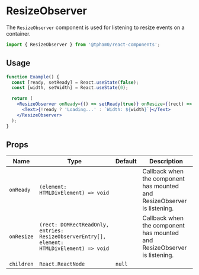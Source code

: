 
<SEO
  title="ResizeObserver"
  description="The ResizeObserver component is used for listening to resize events on a container."
/>

# ResizeObserver

The `ResizeObserver` component is used for listening to resize events on a container.

```js
import { ResizeObserver } from '@tpham0/react-components';
```

## Usage

```jsx
function Example() {
  const [ready, setReady] = React.useState(false);
  const [width, setWidth] = React.useState(0);

  return (
    <ResizeObserver onReady={() => setReady(true)} onResize={(rect) => setWidth(rect.width)}>
      <Text>{!ready ? 'Loading...' : `Width: ${width}`}</Text>
    </ResizeObserver>
  );
}
```

## Props

| Name       | Type                                                                                       | Default | Description                                                              |
| ---------- | ------------------------------------------------------------------------------------------ | ------- | ------------------------------------------------------------------------ |
| `onReady`  | `(element: HTMLDivElement) => void`                                                        |         | Callback when the component has mounted and ResizeObserver is listening. |
| `onResize` | `(rect: DOMRectReadOnly, entries: ResizeObserverEntry[], element: HTMLDivElement) => void` |         | Callback when the component has mounted and ResizeObserver is listening. |
| `children` | `React.ReactNode`                                                                          | `null`  |                                                                          |
